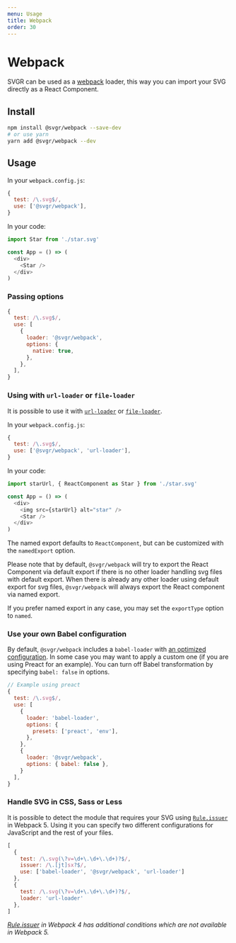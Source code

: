 ```yaml
---
menu: Usage
title: Webpack
order: 30
---
```


# Webpack

SVGR can be used as a [webpack](https://webpack.js.org/) loader, this way you can import your SVG directly as a React Component.

## Install

```bash
npm install @svgr/webpack --save-dev
# or use yarn
yarn add @svgr/webpack --dev
```

## Usage

In your `webpack.config.js`:

```js
{
  test: /\.svg$/,
  use: ['@svgr/webpack'],
}
```

In your code:

```js
import Star from './star.svg'

const App = () => (
  <div>
    <Star />
  </div>
)
```

### Passing options

```js
{
  test: /\.svg$/,
  use: [
    {
      loader: '@svgr/webpack',
      options: {
        native: true,
      },
    },
  ],
}
```

### Using with `url-loader` or `file-loader`

It is possible to use it with [`url-loader`](https://github.com/webpack-contrib/url-loader) or [`file-loader`](https://github.com/webpack-contrib/file-loader).

In your `webpack.config.js`:

```js
{
  test: /\.svg$/,
  use: ['@svgr/webpack', 'url-loader'],
}
```

In your code:

```js
import starUrl, { ReactComponent as Star } from './star.svg'

const App = () => (
  <div>
    <img src={starUrl} alt="star" />
    <Star />
  </div>
)
```

The named export defaults to `ReactComponent`, but can be customized with the `namedExport` option.

Please note that by default, `@svgr/webpack` will try to export the React Component via default export if there is no other loader handling svg files with default export. When there is already any other loader using default export for svg files, `@svgr/webpack` will always export the React component via named export.

If you prefer named export in any case, you may set the `exportType` option to `named`.

### Use your own Babel configuration

By default, `@svgr/webpack` includes a `babel-loader` with [an optimized configuration](https://github.com/gregberge/svgr/blob/master/packages/webpack/src/index.js). In some case you may want to apply a custom one (if you are using Preact for an example). You can turn off Babel transformation by specifying `babel: false` in options.

```js
// Example using preact
{
  test: /\.svg$/,
  use: [
    {
      loader: 'babel-loader',
      options: {
        presets: ['preact', 'env'],
      },
    },
    {
      loader: '@svgr/webpack',
      options: { babel: false },
    }
  ],
}
```

### Handle SVG in CSS, Sass or Less

It is possible to detect the module that requires your SVG using [`Rule.issuer`](https://webpack.js.org/configuration/module/#ruleissuer) in Webpack 5. Using it you can specify two different configurations for JavaScript and the rest of your files.

```js
[
  {
    test: /\.svg(\?v=\d+\.\d+\.\d+)?$/,
    issuer: /\.[jt]sx?$/,
    use: ['babel-loader', '@svgr/webpack', 'url-loader']
  },
  {
    test: /\.svg(\?v=\d+\.\d+\.\d+)?$/,
    loader: 'url-loader'
  },
]
```

_[Rule.issuer](https://v4.webpack.js.org/configuration/module/#ruleissuer) in Webpack 4 has additional conditions which are not available in Webpack 5._
